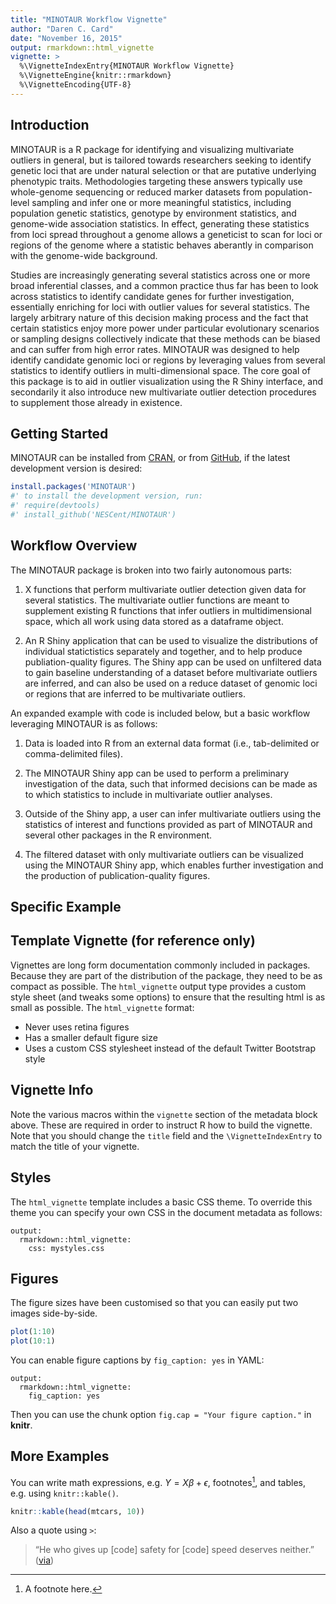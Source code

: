 ```yaml
---
title: "MINOTAUR Workflow Vignette"
author: "Daren C. Card"
date: "November 16, 2015"
output: rmarkdown::html_vignette
vignette: >
  %\VignetteIndexEntry{MINOTAUR Workflow Vignette}
  %\VignetteEngine{knitr::rmarkdown}
  %\VignetteEncoding{UTF-8}
---
```


## Introduction
MINOTAUR is a R package for identifying and visualizing multivariate outliers in general, but is tailored towards researchers seeking to identify genetic loci that are under natural selection or that are putative underlying phenotypic traits. Methodologies targeting these answers typically use whole-genome sequencing or reduced marker datasets from population-level sampling and infer one or more meaningful statistics, including population genetic statistics, genotype by environment statistics, and genome-wide association statistics. In effect, generating these statistics from loci spread throughout a genome allows a geneticist to scan for loci or regions of the genome where a statistic behaves aberantly in comparison with the genome-wide background. 

Studies are increasingly generating several statistics across one or more broad inferential classes, and a common practice thus far has been to look across statistics to identify candidate genes for further investigation, essentially enriching for loci with outlier values for several statistics. The largely arbitrary nature of this decision making process and the fact that certain statistics enjoy more power under particular evolutionary scenarios or sampling designs collectively indicate that these methods can be biased and can suffer from high error rates. MINOTAUR was designed to help identify candidate genomic loci or regions by leveraging values from several statistics to identify outliers in multi-dimensional space. The core goal of this package is to aid in outlier visualization using the R Shiny interface, and secondarily it also introduce new multivariate outlier detection procedures to supplement those already in existence. 

## Getting Started
MINOTAUR can be installed from [CRAN](http://cran.rstudio.com/package=XXX), or from [GitHub](http://github.com/NESCent/MINOTAUR), if the latest development version is desired:

```r
install.packages('MINOTAUR')
#' to install the development version, run:
#' require(devtools)
#' install_github('NESCent/MINOTAUR')
```

## Workflow Overview
The MINOTAUR package is broken into two fairly autonomous parts:

1. X functions that perform multivariate outlier detection given data for several statistics. The multivariate outlier functions are meant to supplement existing R functions that infer outliers in multidimensional space, which all work using data stored as a dataframe object.

2. An R Shiny application that can be used to visualize the distributions of individual statictistics separately and together, and to help produce publiation-quality figures. The Shiny app can be used on unfiltered data to gain baseline understanding of a dataset before multivariate outliers are inferred, and can also be used on a reduce dataset of genomic loci or regions that are inferred to be multivariate outliers.

An expanded example with code is included below, but a basic workflow leveraging MINOTAUR is as follows:

1. Data is loaded into R from an external data format (i.e., tab-delimited or comma-delimited files).

2. The MINOTAUR Shiny app can be used to perform a preliminary investigation of the data, such that informed decisions can be made as to which statistics to include in multivariate outlier analyses.

3. Outside of the Shiny app, a user can infer multivariate outliers using the statistics of interest and functions provided as part of MINOTAUR and several other packages in the R environment.

4. The filtered dataset with only multivariate outliers can be visualized using the MINOTAUR Shiny app, which enables further investigation and the production of publication-quality figures.

## Specific Example



## Template Vignette (for reference only)

Vignettes are long form documentation commonly included in packages. Because they are part of the distribution of the package, they need to be as compact as possible. The `html_vignette` output type provides a custom style sheet (and tweaks some options) to ensure that the resulting html is as small as possible. The `html_vignette` format:

- Never uses retina figures
- Has a smaller default figure size
- Uses a custom CSS stylesheet instead of the default Twitter Bootstrap style

## Vignette Info

Note the various macros within the `vignette` section of the metadata block above. These are required in order to instruct R how to build the vignette. Note that you should change the `title` field and the `\VignetteIndexEntry` to match the title of your vignette.

## Styles

The `html_vignette` template includes a basic CSS theme. To override this theme you can specify your own CSS in the document metadata as follows:

    output: 
      rmarkdown::html_vignette:
        css: mystyles.css

## Figures

The figure sizes have been customised so that you can easily put two images side-by-side. 

```r
plot(1:10)
plot(10:1)
```

You can enable figure captions by `fig_caption: yes` in YAML:

    output:
      rmarkdown::html_vignette:
        fig_caption: yes

Then you can use the chunk option `fig.cap = "Your figure caption."` in **knitr**.

## More Examples

You can write math expressions, e.g. $Y = X\beta + \epsilon$, footnotes^[A footnote here.], and tables, e.g. using `knitr::kable()`.

```r
knitr::kable(head(mtcars, 10))
```

Also a quote using `>`:

> "He who gives up [code] safety for [code] speed deserves neither."
([via](https://twitter.com/hadleywickham/status/504368538874703872))
